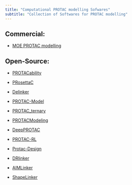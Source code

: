 ```yaml
---
title: "Computational PROTAC modelling Sofwares"
subtitle: "Collection of Softwares for PROTAC modelling"
---
```


## Commercial:

* [MOE PROTAC modelling](https://www.chemcomp.com/Products.htm)

## Open-Source:

* [PROTACability](https://github.com/GilbertoPPereira/PROTACability)

* [PRosettaC](https://github.com/LondonLab/PRosettaC)

* [Delinker](https://github.com/oxpig/DeLinker)

* [PROTAC-Model](https://github.com/gaoqiweng/PROTAC-Model)

* [PROTAC_ternary](https://github.com/karanicolaslab/PROTAC_ternary)

* [PROTACModeling](https://github.com/JL2021MD/PROTACModeling.git)

* [DeepPROTAC](https://github.com/fenglei104/DeepPROTACs)
    
* [PROTAC-RL](https://github.com/biomed-AI/PROTAC-RL)

* [Protac-Design](https://github.com/divnori/Protac-Design)

* [DRlinker](https://github.com/biomed-AI/DRlinker)

* [AIMLinker](https://github.com/AnHorn/AIMLinker)

* [ShapeLinker](https://github.com/aivant/ShapeLinker)




